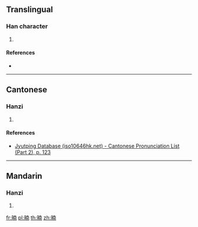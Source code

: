 {{character info/new}}
==Translingual==

===Han character===
{{Han char|rn=72|rad=日|as=09|sn=13|four=64027|canj=AJBJ|ids=⿰日南}}

# {{defn|Han|sort=日09}}

====References====
* {{Han ref|kx=0498.170|dkj=14055|hdz=21523.010|uh=6694|ud=26260|bh=DDC6|bd=56774}}

----

==Cantonese==

===Hanzi===
{{yue-hanzi|jyut=[[naam4]], [[laam4]]|y=naam4, laam4}}

# {{defn|lang=yue|sort=日09}}

====References====
* [http://www.iso10646hk.net/jp/document/download.jsp Jyutping Database (iso10646hk.net) - Cantonese Pronunciation List (Part 2), p. 123]

----

==Mandarin==

===Hanzi===
{{cmn-hanzi|pin=[[nán]] ([[nan2]])|wg=nan<sup>2</sup>}}

# {{defn|lang=cmn|sort=日09}}

[[fr:暔]]
[[pl:暔]]
[[th:暔]]
[[zh:暔]]